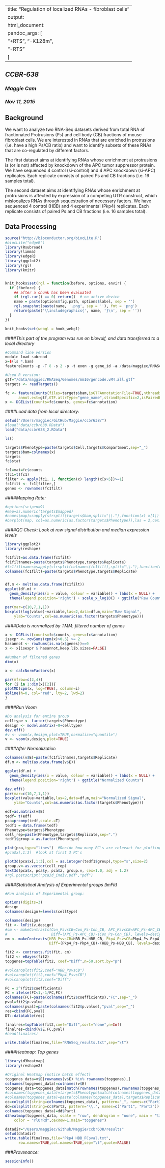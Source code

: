 
---
title: "Regulation of localized RNAs - fibroblast cells "
output:
  html_document:
    pandoc_args: [
      "+RTS", "-K128m",
      "-RTS"
    ]
---
## *CCBR-638*
### *Maggie Cam*
### *Nov 11, 2015*

## **Background**
We want to analyze two RNA-Seq datasets derived from total RNA of fractionated Protrusions (Ps) and cell body (CB) fractions of mouse fibroblast cells. We are interested in RNAs that are enriched in protrusions (i.e. have a high Ps/CB ratio) and want to identify subsets of these RNAs that are co-regulated by different factors.

The first dataset aims at identifying RNAs whose enrichment at protrusions is (or is not) affected by knockdown of the APC tumor suppressor protein. We have sequenced 4 control (si-control) and 4 APC knockdown (si-APC) replicates. Each replicate consists of paired Ps and CB fractions (i.e. 16 samples total).

The second dataset aims at identifying RNAs whose enrichment at protrusions is affected by expression of a competing UTR construct, which mislocalizes RNAs through sequestration of necessary factors. We have sequenced 4 control (HBB) and 4 experimental (Pkp4) replicates. Each replicate consists of paired Ps and CB fractions (i.e. 16 samples total).

## **Data Processing**

```r

source("http://bioconductor.org/biocLite.R")
#biocLite("edgeR")
library(Rsubread)
library(limma)
library(edgeR)
library(ggplot2)
library(rgl)
library(knitr)


knit_hooks$set(rgl = function(before, options, envir) {
  if (!before) {
    ## after a chunk has been evaluated
    if (rgl.cur() == 0) return()  # no active device
    name = paste(options$fig.path, options$label, sep = '')
    rgl.snapshot(paste(name, '.png', sep = ''), fmt = 'png')
    return(paste('\\includegraphics{', name, '}\n', sep = ''))
  }
})

knit_hooks$set(webgl = hook_webgl)
```
####*This part of the program was run on biowulf, and data transferred to a local directory*

```r
#Command line version
module load subread
x=$(ls *.bam)
featureCounts -p -T 8 -s 2 -p -t exon -g gene_id -a /data/maggiec/RNASeq/Genomes/mm10/gencode.vM4.all.gtf -o counts_ss.txt $x

#Used R version:
gtf="/data/maggiec/RNASeq/Genomes/mm10/gencode.vM4.all.gtf"
targets <- readTargets()

fc <- featureCounts(files=targets$bam,isGTFAnnotationFile=TRUE,nthreads=32,
      annot.ext=gtf,GTF.attrType="gene_name",strandSpecific=2,isPairedEnd=TRUE)
x <- DGEList(counts=fc$counts, genes=fc$annotation)

```
####*Load data from local directory:*

```r
setwd("/Users/maggiec/GitHub/Maggie/ccbr638/")
#load("data/ccbr638.RData")
load("data/ccbr638_2.RData")

ls()

targets$Phenotype=paste(targets$Cell,targets$Compartment,sep="_")
targets$bam=colnames(x)
targets
fc$stat

fc1=mat=fc$counts
tfc1=t(fc1)
filter <- apply(fc1, 1, function(x) length(x[x>5])>=1)
fc1filt <- fc1[filter,]
genes <- rownames(fc1filt)

```

####*Mapping Rate:*

```r
#options(scipen=9)
#map=as.numeric(targets$mapped)
#names(map)=sapply(strsplit(targets$bam,split="\\."),function(x) x[1])
#barplot(map, col=as.numeric(as.factor(targets$Phenotype)),las = 2,cex.axis = 0.7)
```


####*QC Check: Look at raw signal distribution and median expression levels*

```r

library(ggplot2)
library(reshape)

fc1filt=as.data.frame(fc1filt)
fc1filtnames=paste(targets$Phenotype,targets$Replicate)
#fc1filtnames=sapply(strsplit(colnames(fc1filt),split="\\."),function(x) x[2])
colnames(fc1filt)=paste(targets$Phenotype,targets$Replicate)


df.m <- melt(as.data.frame(fc1filt))
ggplot(df.m) + 
  geom_density(aes(x = value, colour = variable)) + labs(x = NULL) +
  theme(legend.position='right') + scale_x_log10() + ggtitle("Raw Counts")

par(mar=c(10,7,1,1))
boxplot(log(value)~variable,las=2,data=df.m,main="Raw Signal", 
  	ylab="Counts",col=as.numeric(as.factor(targets$Phenotype)))

```

####*Data is normalized by TMM: filtered number of genes*

```r

x <- DGEList(counts=fc$counts, genes=fc$annotation)
isexpr <- rowSums(cpm(x)>0.5) >= 2
hasannot <- rowSums(is.na(x$genes))==0
x <- x[isexpr & hasannot,keep.lib.sizes=FALSE]

#Number of filtered genes 
dim(x)

x <- calcNormFactors(x)

par(mfrow=c(2,4))
for (i in 1:dim(x)[2]){
plotMD(cpm(x, log=TRUE), column=i)
abline(h=0, col="red", lty=2, lwd=2)
}

```

####*Run Voom*
```r
#Do analysis for entire group
celltype <- factor(targets$Phenotype)
design <- model.matrix(~0+celltype)
dev.off()
#v <- voom(x,design,plot=TRUE,normalize="quantile")
v <- voom(x,design,plot=TRUE)
```

####*After Normalization*

```r

colnames(v$E)=paste(fc1filtnames,targets$Replicate)
df.m <- melt(as.data.frame(v$E))

ggplot(df.m) + 
  geom_density(aes(x = value, colour = variable)) + labs(x = NULL) +
  theme(legend.position='right') + ggtitle("Normalized Counts")

dev.off()
par(mar=c(10,7,1,1))
boxplot(value~variable,las=2,data=df.m,main="Normalized Signal", 
  	ylab="Counts",col=as.numeric(as.factor(targets$Phenotype)))

edf=as.matrix(v$E)
tedf= t(edf)
pca=prcomp(tedf,scale.=T)
tedf1 = data.frame(tedf)
Phenotype=targets$Phenotype
cell_rep=paste(Phenotype,targets$Replicate,sep=".")
tedf1$group = as.factor(Phenotype)

plot(pca,type="lines")  #Decide how many PC's are relevant for plotting
#pca$x[,1:3]  #look at first 3 PC's

plot3d(pca$x[,1:3],col = as.integer(tedf1$group),type="s",size=2)
group.v<-as.vector(cell_rep)
text3d(pca$x, pca$y, pca$z, group.v, cex=1.0, adj = 1.2) 
#rgl.postscript("pca3d_indiv.pdf","pdf")
```
####*Statistical Analysis of Experimental groups (lmFit)*

```r
#Run analysis of Experimental group:

options(digits=3) 
design
colnames(design)=levels(celltype)

colnames(design)
fit <- lmFit(v,design)   
#cm <- makeContrasts(Con_PsvsCB=Con_Ps-Con_CB, APC_PsvsCB=APC_Ps-APC_CB,
#                    Diff=(APC_Ps-APC_CB)-(Con_Ps-Con_CB), levels=design)
cm <- makeContrasts(HBB_PsvsCB=HBB_Ps-HBB_CB, Pkp4_PsvsCB=Pkp4_Ps-Pkp4_CB,
                    Diff=(Pkp4_Ps-Pkp4_CB)-(HBB_Ps-HBB_CB), levels=design)

fit2 <- contrasts.fit(fit, cm)
fit2 <- eBayes(fit2)
topgenes=topTable(fit2, coef="Diff",n=50,sort.by="p")

#volcanoplot(fit2,coef="HBB_PsvsCB")
#volcanoplot(fit2,coef="Pkp4_PsvsCB")
#volcanoplot(fit2,coef="Diff") 

FC = 2^(fit2$coefficients)
FC = ifelse(FC<1,-1/FC,FC)
colnames(FC)=paste(colnames(fit2$coefficients),"FC",sep="_")
pval=fit2$p.value
colnames(pval)=paste(colnames(fit2$p.value),"pval",sep="_")
res=cbind(FC,pval)
DT::datatable(res)

finalres=topTable(fit2,coef="Diff",sort="none",n=Inf)
finalres=cbind(v$E,FC,pval)
#head(finalres)

write.table(finalres,file="RNASeq_results.txt",sep="\t")
```

####*Heatmap: Top genes*

```r
library(d3heatmap)
library(reshape2)

#Original Heatmap (notice batch effect)
topgenes_data=v$E[rownames(v$E) %in% rownames(topgenes),]
colnames(topgenes_data)=colnames(v$E)
topgenes_data=topgenes_data[match(rownames(topgenes),rownames(topgenes_data)),]
#colnames(topgenes_data)=targets$Phenotype[match(colnames(topgenes_data),targets$bam)]
#colnames(topgenes_data)=paste(colnames(topgenes_data),targets$Replicate,sep=".")
cc=colsplit(string=colnames(topgenes_data), pattern="_", names=c("Part1", "Part2"))
dd=colsplit(string=cc$Part2, pattern="\\.", names=c("Part1", "Part2"))
colnames(topgenes_data)=dd$Part1
d3heatmap(topgenes_data, scale = "row", dendrogram = "none", main = "title",
    color = "YlOrRd",cexRow=1,main="topgenes")
```

```r

datadir="/Users/maggiec/Github/Maggie/ccbr638/results"
setwd(datadir)
write.table(finalres,file="Pkp4_HBB_FCpval.txt",
      row.names=TRUE,col.names=TRUE,sep="\t",quote=FALSE)

```

###*Provenance:*

```r

sessionInfo()

```